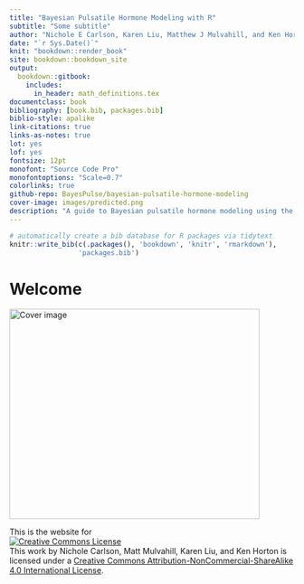 ```yaml
--- 
title: "Bayesian Pulsatile Hormone Modeling with R"
subtitle: "Some subtitle"
author: "Nichole E Carlson, Karen Liu, Matthew J Mulvahill, and Ken Horton"
date: "`r Sys.Date()`"
knit: "bookdown::render_book"
site: bookdown::bookdown_site
output: 
  bookdown::gitbook:
    includes:
      in_header: math_definitions.tex
documentclass: book
bibliography: [book.bib, packages.bib]
biblio-style: apalike
link-citations: true
links-as-notes: true
lot: yes
lof: yes
fontsize: 12pt
monofont: "Source Code Pro"
monofontoptions: "Scale=0.7"
colorlinks: true
github-repo: BayesPulse/bayesian-pulsatile-hormone-modeling
cover-image: images/predicted.png
description: "A guide to Bayesian pulsatile hormone modeling using the `pulsate` R package"
---
```


```r
# automatically create a bib database for R packages via tidytext
knitr::write_bib(c(.packages(), 'bookdown', 'knitr', 'rmarkdown'),
                 'packages.bib')
```

# Welcome

<img src="images/predicted.png" width="442" height="372" alt="Cover image" />


This is the website for  
<a rel="license" href="http://creativecommons.org/licenses/by-nc-sa/4.0/"><img alt="Creative Commons License" style="border-width:0" src="https://i.creativecommons.org/l/by-nc-sa/4.0/88x31.png" /></a><br />This work by Nichole Carlson, Matt Mulvahill, Karen Liu, and Ken Horton is licensed under a <a rel="license" href="http://creativecommons.org/licenses/by-nc-sa/4.0/">Creative Commons Attribution-NonCommercial-ShareAlike 4.0 International License</a>.



